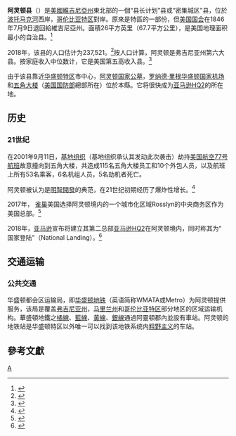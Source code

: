 {{noteTA
|G1=USState
|T=zh-hans:阿灵顿县 (弗吉尼亚州);zh-hk:阿靈頓縣 (維珍尼亞州);zh-tw:阿靈頓郡 (維吉尼亞州);
|1=zh-hans:县;zh-hk:縣;zh-tw:郡;
|2=zh-cn:精明增长; zh-tw:明智開發;
}}
{{Infobox U.S. county
| county = 阿靈頓郡
| state = 維吉尼亞州
| en state = Virginia
| en county = Arlington County
| type = [[郡_(美國)|郡]]<br>[[人口普查指定地區|人口普查指定地區]]
| official_name = Arlington County
| flag = Flag of Arlington County ( from 2022).svg 
| logo = File:Arlington Virginia logo 2021.jpg
| seal = Seal of Arlington County.png
| seal size = 100
| founded = 1801年2月27日
| area_total_sq_mi = 26
| area_land_sq_mi = 26
| area_water_sq_mi = 0.2
| area percentage = 0.4
| population_as_of = 2020
| population_total = 238643
| population_density_sq_mi = auto
| web = http://www.arlingtonva.us/
| ex image = Rosslyn Skyline from Theodore Roosevelt Bridge.png
| ex image size = 300px
| ex image cap = 自西奧多·羅斯福橋（Theodore Roosevelt Bridge）望向阿靈頓{{tsl|en|Rosslyn, Arlington, Virginia|羅斯林 (維吉尼亞州)|羅斯林}}社區
| district = 8th
| time zone = 美國東部時間
| UTC offset = -5
| DST offset = -4
| named for = [[阿靈頓宮|阿靈頓宮]]
|coordinates={{coord|38.880278|-77.108333|type:city_region:|display=inline,title}}}}
'''阿灵顿县'''（{{lang-en|Arlington County}}）是[[美國|美國]][[維吉尼亞州|維吉尼亞州]]東北部的一個“县长计划”县或“密集城区”县，位於[[波托馬克河|波托马克河]]西岸，[[哥倫比亞特區|哥伦比亚特区]]對岸。原來是特區的一部份，但[[美國國會|美国国会]]在1846年7月9日退回給維吉尼亞州。面積26平方英里（67.7平方公里），是美国地理面积最小的自治县。<ref>{{Cite web|title=Arlington: We’re Small but Mighty|url=https://newsroom.arlingtonva.us/release/arlington-were-small-but-mighty/|accessdate=2021-03-19|work=Newsroom|language=en-US|archive-date=2021-05-11|archive-url=https://web.archive.org/web/20210511141040/https://newsroom.arlingtonva.us/release/arlington-were-small-but-mighty/|dead-url=no}}</ref>

2018年，该县的人口估计为237,521。<ref>{{Cite web|title=County Population Totals: 2010-2019|url=https://www.census.gov/data/datasets/time-series/demo/popest/2010s-counties-total.html|accessdate=2020-03-29|last=Bureau|first=US Census|work=The United States Census Bureau|language=EN-US|archive-date=2019-04-18|archive-url=https://web.archive.org/web/20190418145155/https://www.census.gov/data/datasets/time-series/demo/popest/2010s-counties-total.html|dead-url=no}}</ref>按人口计算，阿灵顿是弗吉尼亚州第六大县。按家庭收入中位数计，它是美国第五高收入县。<ref>{{Cite web|url=https://www.bizjournals.com/washington/news/2013/09/24/arlington-loudoun-highest-incomes-in.html|accessdate=2020-03-29|work=www.bizjournals.com|title=存档副本|archive-date=2021-05-11|archive-url=https://web.archive.org/web/20210511141027/https://www.bizjournals.com/washington/news/2013/09/24/arlington-loudoun-highest-incomes-in.html|dead-url=no}}</ref>

由于该县靠近[[华盛顿哥伦比亚特区|华盛顿特区]]市中心，[[阿靈頓國家公墓|阿灵顿国家公墓]]，[[罗纳德·里根华盛顿国家机场|罗纳德·里根华盛顿国家机场]]和[[五角大樓|五角大楼]]（[[美國國防部|美国国防部]]總部所在）位於本縣。它将很快成为[[亚马逊HQ2|亚马逊HQ2]]的所在地。

== 历史 ==

=== 21世纪 ===
在2001年9月11日，[[基地组织|基地组织]]（基地组织承认其发动此次袭击）劫持[[美國航空77號班機恐怖襲擊|美国航空77号航班]]故意撞向到五角大楼，共造成115名五角大楼员工和10个外包人员，以及航班上所有53名乘客，6名机组人员，5名劫机者死亡。

阿灵顿被认为是[[明智開發|明智開發]]的典范，在21世纪初期经历了爆炸性增长。<ref>{{Cite web|title=Is Arlington ‘the suburb of the future?’|url=https://www.washingtonpost.com/news/digger/wp/2014/07/07/is-arlington-the-suburb-of-the-future/|accessdate=2020-03-29|last=estate|first=Jonathan O'Connell closeJonathan O'ConnellReporter covering economic development with a focus on commercial real|work=Washington Post|language=en|archive-date=2021-05-11|archive-url=https://web.archive.org/web/20210511141047/https://www.washingtonpost.com/news/digger/wp/2014/07/07/is-arlington-the-suburb-of-the-future/|dead-url=no}}</ref>

2017年， [[雀巢|雀巢]]美国选择阿灵顿境内的一个城市化区域Rosslyn的中央商务区作为美国总部。<ref>{{Cite web|title=Nestlé to move U.S. headquarters to Arlington, bringing 750 jobs|url=https://www.washingtonpost.com/business/capitalbusiness/nestle-to-move-us-headquarters-to-arlington-bringing-750-jobs-to-the-region/2017/02/01/0ff6ec34-e40c-11e6-a547-5fb9411d332c_story.html|accessdate=2020-03-29|last=industryEmailEmailBioBioFollowFollow|first=Abha Bhattarai closeAbha BhattaraiReporter covering the retail|work=Washington Post|language=en|archive-date=2021-05-11|archive-url=https://web.archive.org/web/20210511141107/https://www.washingtonpost.com/business/capitalbusiness/nestle-to-move-us-headquarters-to-arlington-bringing-750-jobs-to-the-region/2017/02/01/0ff6ec34-e40c-11e6-a547-5fb9411d332c_story.html|dead-url=no}}</ref>

2018年，[[亞馬遜公司|亚马逊]]宣布将建立其第二总部[[亚马逊HQ2|亚马逊HQ2]]在阿灵顿境内，同时称其为“ 国家登陆”（National Landing）。<ref>{{Cite web|title=Update on Amazon in Arlington, VA|url=https://blog.aboutamazon.com/job-creation-and-investment/update-on-amazon-hq-in-arlington-va|accessdate=2020-03-29|date=2019-12-27|work=US Day One Blog|language=en|archive-date=2020-02-17|archive-url=https://web.archive.org/web/20200217075905/https://blog.aboutamazon.com/job-creation-and-investment/update-on-amazon-hq-in-arlington-va|dead-url=no}}</ref>

== 交通运输 ==

=== 公共交通 ===
华盛顿都会区运输局，即[[華盛頓地鐵|华盛顿地铁]]（英语简称WMATA或Metro）为阿灵顿提供服务，该局是覆盖[[弗吉尼亚州|弗吉尼亚州]]，[[马里兰州|马里兰州]]和[[华盛顿哥伦比亚特区|哥伦比亚特区]]部分地区的区域运输机构。華盛頓地鐵之[[華盛頓地鐵橙線|橘線]]、[[華盛頓地鐵藍線|藍線]]、[[華盛頓地鐵黃線|黃線]]、[[華盛頓地鐵銀線|銀線]]通過阿靈頓郡內並設有車站。阿灵顿的地铁站是华盛顿特区以外唯一可以找到该地铁系统内[[粗野主义|粗野主义]]的车站。

== 參考文獻 ==

{{reflist}}
{{弗吉尼亚州}}

[[Category:維吉尼亞州縣|A]]